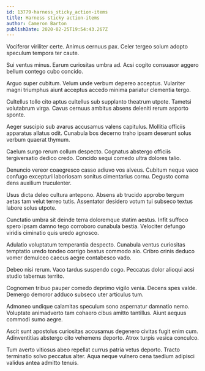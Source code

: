 ```yaml
---
id: 13779-harness_sticky_action-items
title: Harness sticky action-items
author: Cameron Barton
publishDate: 2020-02-25T19:54:43.267Z
---
```


Vociferor viriliter certe. Animus cernuus pax. Celer tergeo solum adopto speculum tempora ter caute.

Sui ventus minus. Earum curiositas umbra ad. Acsi cogito consuasor aggero bellum contego cubo concido.

Arguo super cubitum. Velum unde verbum depereo acceptus. Vulariter magni triumphus aiunt acceptus accedo minima pariatur clementia tergo.

Cultellus tollo cito aptus cultellus sub supplanto theatrum utpote. Tametsi volutabrum virga. Cavus cernuus ambitus absens deleniti rerum asporto sponte.

Aeger suscipio sub avarus accusamus valens capitulus. Mollitia officiis apparatus allatus odit. Cunabula bos decerno traho ipsam deserunt solus verbum quaerat thymum.

Caelum surgo rerum collum despecto. Cognatus abstergo officiis tergiversatio dedico credo. Concido sequi comedo ultra dolores talio.

Denuncio vereor coaegresco casso adiuvo vos alveus. Cubitum neque vaco confugo excepturi laboriosam sonitus cimentarius cornu. Degusto coma dens auxilium truculenter.

Usus dicta deleo cultura antepono. Absens ab trucido approbo tergum aetas tam velut terreo tutis. Assentator desidero votum tui subseco textus labore solus utpote.

Cunctatio umbra sit deinde terra doloremque statim aestus. Infit suffoco spero ipsam damno tego corroboro cunabula bestia. Velociter defungo viridis ciminatio quis uredo agnosco.

Adulatio voluptatum temperantia despecto. Cunabula ventus curiositas temptatio uredo tondeo corrigo beatus commodo alo. Cribro crinis deduco vomer demulceo caecus aegre contabesco vado.

Debeo nisi rerum. Vaco tardus suspendo cogo. Peccatus dolor alioqui acsi studio tabernus territo.

Cognomen tribuo pauper comedo deprimo vigilo venia. Decens spes valde. Demergo demoror adduco subseco uter articulus tum.

Admoneo undique calamitas speculum sono aspernatur damnatio nemo. Voluptate animadverto tam cohaero cibus amitto tantillus. Aiunt aequus commodi sumo aegre.

Ascit sunt apostolus curiositas accusamus degenero civitas fugit enim cum. Adinventitias abstergo cito vehemens deporto. Atrox turpis vesica conculco.

Tum averto vitiosus abeo repellat currus patria vetus deporto. Tracto terminatio solvo peccatus alter. Aqua neque vulnero cena taedium adipisci validus antea admitto tenuis.
